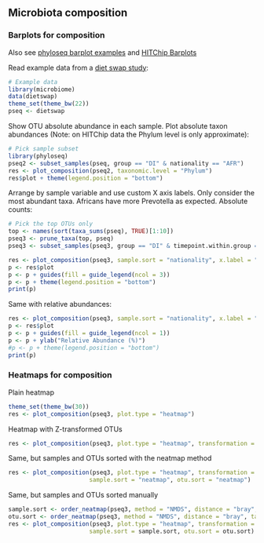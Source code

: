 ## Microbiota composition


### Barplots for composition

Also see [phyloseq barplot examples](http://joey711.github.io/phyloseq/plot_bar-examples.html) and [HITChip Barplots](Barplots.md)


Read example data from a [diet swap study](http://dx.doi.org/10.1038/ncomms7342):

```r
# Example data
library(microbiome)
data(dietswap)
theme_set(theme_bw(22))
pseq <- dietswap
```

Show OTU absolute abundance in each sample. Plot absolute taxon
abundances (Note: on HITChip data the Phylum level is only
approximate):

```r
# Pick sample subset
library(phyloseq)
pseq2 <- subset_samples(pseq, group == "DI" & nationality == "AFR")
res <- plot_composition(pseq2, taxonomic.level = "Phylum")
res$plot + theme(legend.position = "bottom")
```

Arrange by sample variable and use custom X axis labels. Only consider the most abundant taxa. Africans have more Prevotella as expected. Absolute counts:

```r
# Pick the top OTUs only
top <- names(sort(taxa_sums(pseq), TRUE)[1:10])
pseq3 <- prune_taxa(top, pseq)
pseq3 <- subset_samples(pseq3, group == "DI" & timepoint.within.group == 1)

res <- plot_composition(pseq3, sample.sort = "nationality", x.label = "nationality")
p <- res$plot
p <- p + guides(fill = guide_legend(ncol = 3))
p <- p + theme(legend.position = "bottom")
print(p)
```


Same with relative abundances:

```r
res <- plot_composition(pseq3, sample.sort = "nationality", x.label = "nationality", transformation = "relative.abundance")
p <- res$plot
p <- p + guides(fill = guide_legend(ncol = 1))
p <- p + ylab("Relative Abundance (%)")
#p <- p + theme(legend.position = "bottom")
print(p)
```



### Heatmaps for composition


Plain heatmap

```r
theme_set(theme_bw(30))
res <- plot_composition(pseq3, plot.type = "heatmap")
```


Heatmap with Z-transformed OTUs

```r
res <- plot_composition(pseq3, plot.type = "heatmap", transformation = "Z-OTU")
```


Same, but samples and OTUs sorted with the neatmap method

```r
res <- plot_composition(pseq3, plot.type = "heatmap", transformation = "Z-OTU",
       			       sample.sort = "neatmap", otu.sort = "neatmap")
```


Same, but samples and OTUs sorted manually

```r
sample.sort <- order_neatmap(pseq3, method = "NMDS", distance = "bray", target = "sites", first = NULL) 
otu.sort <- order_neatmap(pseq3, method = "NMDS", distance = "bray", target = "species", first = NULL)
res <- plot_composition(pseq3, plot.type = "heatmap", transformation = "Z-OTU",
       			       sample.sort = sample.sort, otu.sort = otu.sort)
```



